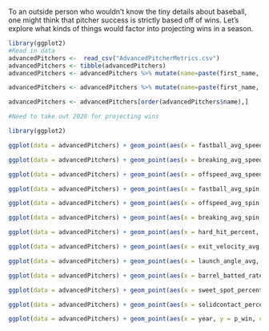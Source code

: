 To an outside person who wouldn't know the tiny details about baseball, one might think that pitcher success is strictly based off of wins. Let's explore what kinds of things would factor into projecting wins in a season. 
```r
library(ggplot2)
#Read in data
advancedPitchers <-  read_csv("AdvancedPitcherMetrics.csv")
advancedPitchers <- tibble(advancedPitchers)
advancedPitchers <- advancedPitchers %>% mutate(name=paste(first_name, last_name))

advancedPitchers <- advancedPitchers %>% mutate(name=paste(first_name, last_name))

advancedPitchers <- advancedPitchers[order(advancedPitchers$name),]

#Need to take out 2020 for projecting wins
```


```r

library(ggplot2)

ggplot(data = advancedPitchers) + geom_point(aes(x = fastball_avg_speed, y = p_win, color= year))

ggplot(data = advancedPitchers) + geom_point(aes(x = breaking_avg_speed, y = p_win, color= year))

ggplot(data = advancedPitchers) + geom_point(aes(x = offspeed_avg_speed, y = p_win, color= year))

ggplot(data = advancedPitchers) + geom_point(aes(x = fastball_avg_spin, y = p_win, color= year))

ggplot(data = advancedPitchers) + geom_point(aes(x = offspeed_avg_spin, y = p_win, color= year))

ggplot(data = advancedPitchers) + geom_point(aes(x = breaking_avg_spin, y = p_win, color= year))

ggplot(data = advancedPitchers) + geom_point(aes(x = hard_hit_percent, y = p_win, color= year))

ggplot(data = advancedPitchers) + geom_point(aes(x = exit_velocity_avg, y = p_win, color= year))

ggplot(data = advancedPitchers) + geom_point(aes(x = launch_angle_avg, y = p_win, color= year))

ggplot(data = advancedPitchers) + geom_point(aes(x = barrel_batted_rate, y = p_win, color= year))

ggplot(data = advancedPitchers) + geom_point(aes(x = sweet_spot_percent, y = p_win, color= year))

ggplot(data = advancedPitchers) + geom_point(aes(x = solidcontact_percent, y = p_win, color= year))

ggplot(data = advancedPitchers) + geom_point(aes(x = year, y = p_win, color= year))

```
